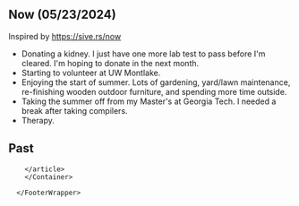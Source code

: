 
<Layout title="Georgia Tech" description="Georgia Tech's OMSCS program">
  <FooterWrapper>
    <Navbar />
    <Container width="narrow">
    <article class="prose mt-10 mb-10 ml-8 mr-8 dark:prose-invert">

# Now (05/23/2024)

Inspired by https://sive.rs/now

- Donating a kidney. I just have one more lab test to pass before I'm cleared. I'm hoping to donate in the next month.
- Starting to volunteer at UW Montlake.
- Enjoying the start of summer. Lots of gardening, yard/lawn maintenance, re-finishing wooden outdoor furniture, and spending more time outside.
- Taking the summer off from my Master's at Georgia Tech. I needed a break after taking compilers.
- Therapy.

## Past

        </article>
        </Container>

      </FooterWrapper>

  </Layout>
